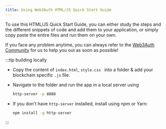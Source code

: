 ```yaml
---
title: Using Web3Auth HTML/JS Quick Start Guide
---
```


To use this HTML/JS Quick Start Guide, you can either study the steps and the different snippets of code and add them to your application, or simply
copy paste the entire files and run them on your own.

If you face any problem anytime, you can always refer to the [Web3Auth Community](https://web3auth.io/community/) for us to help you out as soon as
possible!

:::tip building locally

- Copy the content of `index.html`, `style.css ` into a folder & add your blockchain specific `.js` file.
- Navigate to the folder and run the app in a local server using

  ```bash
  http-server -p 8888
  ```

- If you don't have `http-server` installed, install using npm or Yarn:

  ```bash npm2yarn
  npm install -g http-server
  ```

:::
